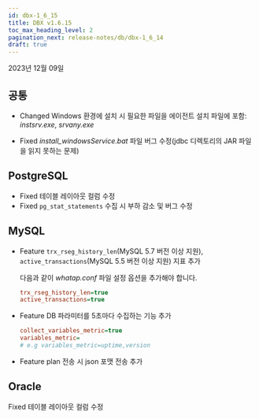 ```yaml
---
id: dbx-1_6_15
title: DBX v1.6.15
toc_max_heading_level: 2
pagination_next: release-notes/db/dbx-1_6_14
draft: true
---
```


2023년 12월 09일

## 공통

- <Status>Changed</Status> Windows 환경에 설치 시 필요한 파일을 에이전트 설치 파일에 포함: *instsrv.exe*, *srvany.exe*

- <Status>Fixed</Status> *install_windowsService.bat* 파일 버그 수정(jdbc 디렉토리의 JAR 파일을 읽지 못하는 문제)

## PostgreSQL

- <Status>Fixed</Status> 테이블 레이아웃 컬럼 수정
- <Status>Fixed</Status> <code>pg_stat_statements</code> 수집 시 부하 감소 및 버그 수정

## MySQL

- <Status>Feature</Status> <code>trx_rseg_history_len</code>(MySQL 5.7 버전 이상 지원), <code>active_transactions</code>(MySQL 5.5 버전 이상 지원) 지표 추가

  다음과 같이 *whatap.conf* 파일 설정 옵션을 추가해야 합니다.

  ```ini title="whatap.conf"
  trx_rseg_history_len=true
  active_transactions=true
  ```

- <Status>Feature</Status> DB 파라미터를 5초마다 수집하는 기능 추가

  ```ini title="whatap.conf"
  collect_variables_metric=true
  variables_metric=
  # e.g variables_metric=uptime,version
  ```

- <Status>Feature</Status> plan 전송 시 json 포맷 전송 추가

## Oracle

<Status>Fixed</Status> 테이블 레이아웃 컬럼 수정